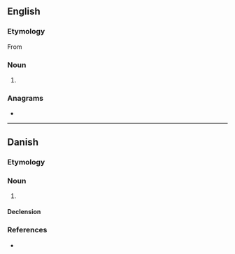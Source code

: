 {{also|Metier|métier}}
==English==

===Etymology===
From {{etyl|fr|en}} {{m|fr|métier}}

===Noun===
{{en-noun}}

# {{alternative spelling of|métier|lang=en}}

===Anagrams===
* {{anagrams|en|reemit|retime|reëmit|tremie}}

----

==Danish==

===Etymology===
{{bor|da|fr|métier}}

===Noun===
{{da-noun|en|er}}

# {{rfdef|lang=da}}

====Declension====
{{da-noun-infl|en|er}}

===References===
* {{R:Den Danske Ordbog}}